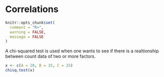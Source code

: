 # Correlations


```r
knitr::opts_chunk$set(
  comment = "R>", 
  warning = FALSE, 
  message = FALSE
)
```

A chi-squared test is used when one wants to see if there is a realtionship between count data of two or more factors.

```r
x <- c(A = 20, B = 15, C = 25)
chisq.test(x)


```

